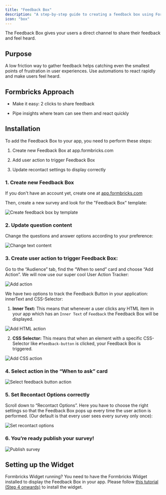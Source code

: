 ```yaml
---
title: "Feedback Box"
description: "A step-by-step guide to creating a feedback box using Formbricks."
icon: "box"
---
```


The Feedback Box gives your users a direct channel to share their feedback and feel heard.

## Purpose

A low friction way to gather feedback helps catching even the smallest points of frustration in user experiences. Use automations to react rapidly and make users feel heard.

## Formbricks Approach

* Make it easy: 2 clicks to share feedback

* Pipe insights where team can see them and react quickly

## Installation

To add the Feedback Box to your app, you need to perform these steps:

1. Create new Feedback Box at app.formbricks.com

2. Add user action to trigger Feedback Box

3. Update recontact settings to display correctly

### 1. Create new Feedback Box

If you don't have an account yet, create one at [app.formbricks.com](https://app.formbricks.com/auth/signup)

Then, create a new survey and look for the "Feedback Box" template:

![Create feedback box by template](/images/xm-and-surveys/xm/best-practices/feedback-box/create-feedback-box-by-template.webp)

### 2. Update question content

Change the questions and answer options according to your preference:

![Change text content](/images/xm-and-surveys/xm/best-practices/feedback-box/change-text-content.webp)

### 3. Create user action to trigger Feedback Box:

Go to the “Audience” tab, find the “When to send” card and choose “Add Action”. We will now use our super cool User Action Tracker:

![Add action](/images/xm-and-surveys/xm/best-practices/feedback-box/add-action.webp)

We have two options to track the Feedback Button in your application: innerText and CSS-Selector:

1. **Inner Text:** This means that whenever a user clicks any HTML item in your app which has an `Inner Text` of `Feedback` the Feedback Box will be displayed.

![Add HTML action](/images/xm-and-surveys/xm/best-practices/feedback-box/action-innertext.webp)

2. **CSS Selector:** This means that when an element with a specific CSS-Selector like `#feedback-button` is clicked, your Feedback Box is triggered.

![Add CSS action](/images/xm-and-surveys/xm/best-practices/feedback-box/action-css.webp)

### 4. Select action in the “When to ask” card

![Select feedback button action](/images/xm-and-surveys/xm/best-practices/feedback-box/select-action.webp)

### 5. Set Recontact Options correctly

Scroll down to “Recontact Options”. Here you have to choose the right settings so that the Feedback Box pops up every time the user action is performed. (Our default is that every user sees every survey only once):

![Set recontact options](/images/xm-and-surveys/xm/best-practices/feedback-box/set-recontact-options.webp)

### 6. You’re ready publish your survey!

![Publish survey](/images/xm-and-surveys/xm/best-practices/feedback-box/publish-survey.webp)

## Setting up the Widget

<Note>Formbricks Widget running? You need to have the Formbricks Widget installed to display the Feedback Box in your app. Please follow [this tutorial (Step 4 onwards)](/xm-and-surveys/surveys/website-app-surveys/quickstart) to install the widget.</Note>